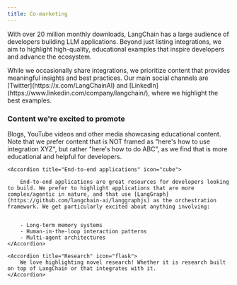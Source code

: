 ```yaml
---
title: Co-marketing
---
```


With over 20 million monthly downloads, LangChain has a large audience of developers building LLM applications. Beyond just listing integrations, we aim to highlight high-quality, educational examples that inspire developers and advance the ecosystem.

<Note>
    While we occasionally share integrations, we prioritize content that provides
    meaningful insights and best practices. Our main social channels are [Twitter](https://x.com/LangChainAI) and
    [LinkedIn](https://www.linkedin.com/company/langchain/), where we highlight the best examples.
</Note>

### Content we're excited to promote

<AccordionGroup>
    <Accordion title="Educational content" icon="graduation-cap">
        Blogs, YouTube videos and other media showcasing educational content. Note that we prefer content that is NOT framed as "here's how to use integration XYZ", but rather "here's how to do ABC", as we find that is more educational and helpful for developers.
    </Accordion>

    <Accordion title="End-to-end applications" icon="cube">

        End-to-end applications are great resources for developers looking to build. We prefer to highlight applications that are more complex/agentic in nature, and that use [LangGraph](https://github.com/langchain-ai/langgraphjs) as the orchestration framework. We get particularly excited about anything involving:


        - Long-term memory systems
        - Human-in-the-loop interaction patterns
        - Multi-agent architectures
    </Accordion>

    <Accordion title="Research" icon="flask">
        We love highlighting novel research! Whether it is research built on top of LangChain or that integrates with it.
    </Accordion>
</AccordionGroup>
